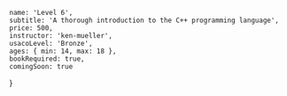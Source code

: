 	name: 'Level 6',
	subtitle: 'A thorough introduction to the C++ programming language',
	price: 500,
	instructor: 'ken-mueller',
	usacoLevel: 'Bronze',
	ages: { min: 14, max: 18 },
	bookRequired: true,
	comingSoon: true
}
